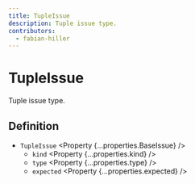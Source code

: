 ```yaml
---
title: TupleIssue
description: Tuple issue type.
contributors:
  - fabian-hiller
---
```



# TupleIssue

Tuple issue type.

## Definition

- `TupleIssue` <Property {...properties.BaseIssue} />
  - `kind` <Property {...properties.kind} />
  - `type` <Property {...properties.type} />
  - `expected` <Property {...properties.expected} />
